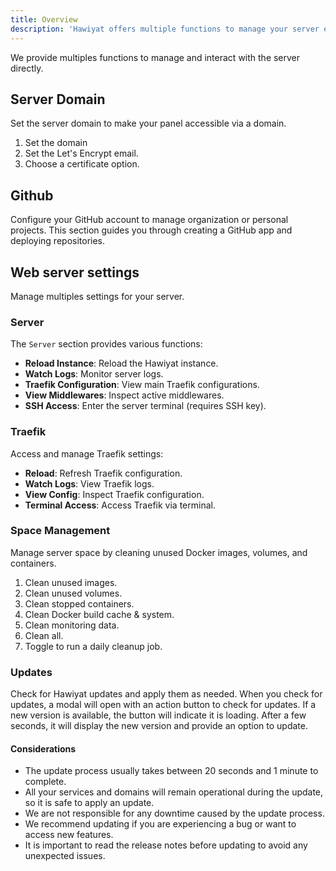 ```yaml
---
title: Overview
description: 'Hawiyat offers multiple functions to manage your server efficiently. These include managing server settings, profiles, appearance, S3 destinations, certificates, and users.'
---
```


We provide multiples functions to manage and interact with the server directly.


## Server Domain

Set the server domain to make your panel accessible via a domain.

1. Set the domain
2. Set the Let's Encrypt email.
3. Choose a certificate option.

## Github

Configure your GitHub account to manage organization or personal projects. This section guides you through creating a GitHub app and deploying repositories.


## Web server settings

Manage multiples settings for your server.

### Server

The `Server` section provides various functions:

- **Reload Instance**: Reload the Hawiyat instance.
- **Watch Logs**: Monitor server logs.
- **Traefik Configuration**: View main Traefik configurations.
- **View Middlewares**: Inspect active middlewares.
- **SSH Access**: Enter the server terminal (requires SSH key).

### Traefik

Access and manage Traefik settings:

- **Reload**: Refresh Traefik configuration.
- **Watch Logs**: View Traefik logs.
- **View Config**: Inspect Traefik configuration.
- **Terminal Access**: Access Traefik via terminal.

### Space Management

Manage server space by cleaning unused Docker images, volumes, and containers.

1. Clean unused images.
2. Clean unused volumes.
3. Clean stopped containers.
4. Clean Docker build cache & system.
5. Clean monitoring data.
6. Clean all.
7. Toggle to run a daily cleanup job.

### Updates

Check for Hawiyat updates and apply them as needed. When you check for updates, a modal will open with an action button to check for updates. If a new version is available, the button will indicate it is loading. After a few seconds, it will display the new version and provide an option to update.



#### Considerations

- The update process usually takes between 20 seconds and 1 minute to complete.
- All your services and domains will remain operational during the update, so it is safe to apply an update.
- We are not responsible for any downtime caused by the update process.
- We recommend updating if you are experiencing a bug or want to access new features.
- It is important to read the release notes before updating to avoid any unexpected issues.
